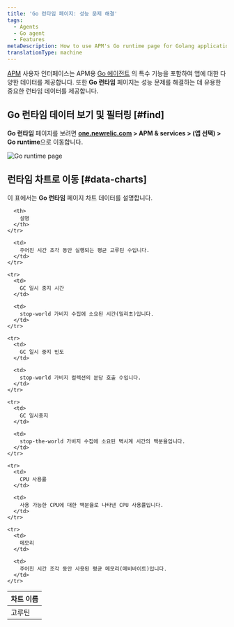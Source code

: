```yaml
---
title: 'Go 런타임 페이지: 성능 문제 해결'
tags:
  - Agents
  - Go agent
  - Features
metaDescription: How to use APM's Go runtime page for Golang applications to help troubleshoot performance issues.
translationType: machine
---
```



[APM](/docs/apm) 사용자 인터페이스는 APM용 [Go 에이전트](/docs/agents/go-agent/get-started/new-relic-go) 의 특수 기능을 포함하여 앱에 대한 다양한 데이터를 제공합니다. 또한 **Go 런타임** 페이지는 성능 문제를 해결하는 데 유용한 중요한 런타임 데이터를 제공합니다.

## Go 런타임 데이터 보기 및 필터링 [#find]

**Go 런타임** 페이지를 보려면 **[one.newrelic.com](https://one.newrelic.com/all-capabilities) > APM & services > (앱 선택) > Go runtime**으로 이동합니다.

<img
  title="Go runtime page"
  alt="Go runtime page"
  src={apmGoRuntimeUI}
/>

## 런타임 차트로 이동 [#data-charts]

이 표에서는 **Go 런타임** 페이지 차트 데이터를 설명합니다.

<table>
  <thead>
    <tr>
      <th style={{ width: "200px" }}>
        차트 이름
      </th>

      <th>
        설명
      </th>
    </tr>
  </thead>

  <tbody>
    <tr>
      <td>
        고루틴
      </td>

      <td>
        주어진 시간 조각 동안 실행되는 평균 고루틴 수입니다.
      </td>
    </tr>

    <tr>
      <td>
        GC 일시 중지 시간
      </td>

      <td>
        stop-world 가비지 수집에 소요된 시간(밀리초)입니다.
      </td>
    </tr>

    <tr>
      <td>
        GC 일시 중지 빈도
      </td>

      <td>
        stop-world 가비지 컬렉션의 분당 호출 수입니다.
      </td>
    </tr>

    <tr>
      <td>
        GC 일시중지
      </td>

      <td>
        stop-the-world 가비지 수집에 소요된 벽시계 시간의 백분율입니다.
      </td>
    </tr>

    <tr>
      <td>
        CPU 사용률
      </td>

      <td>
        사용 가능한 CPU에 대한 백분율로 나타낸 CPU 사용률입니다.
      </td>
    </tr>

    <tr>
      <td>
        메모리
      </td>

      <td>
        주어진 시간 조각 동안 사용된 평균 메모리(메비바이트)입니다.
      </td>
    </tr>
  </tbody>
</table>